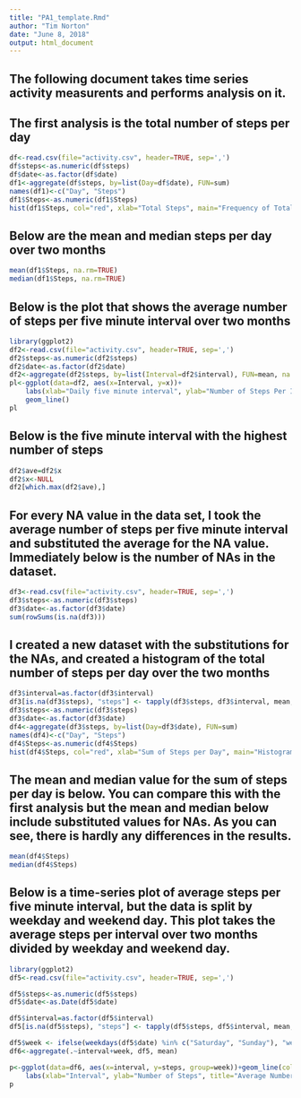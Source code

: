 ---
title: "PA1_template.Rmd"
author: "Tim Norton"
date: "June 8, 2018"
output: html_document
---
## The following document takes time series activity measurents and performs analysis on it.

## The first analysis is the total number of steps per day
```{r, echo=TRUE}
df<-read.csv(file="activity.csv", header=TRUE, sep=',')
df$steps<-as.numeric(df$steps)
df$date<-as.factor(df$date)
df1<-aggregate(df$steps, by=list(Day=df$date), FUN=sum)
names(df1)<-c("Day", "Steps")
df1$Steps<-as.numeric(df1$Steps)
hist(df1$Steps, col="red", xlab="Total Steps", main="Frequency of Total Steps per Day")

```

## Below are the mean and median steps per day over two months

```{r, echo=TRUE}
mean(df1$Steps, na.rm=TRUE)
median(df1$Steps, na.rm=TRUE)
```

## Below is the plot that shows the average number of steps per five minute interval over two months

```{r, echo=TRUE}
library(ggplot2)
df2<-read.csv(file="activity.csv", header=TRUE, sep=',')
df2$steps<-as.numeric(df2$steps)
df2$date<-as.factor(df2$date)
df2<-aggregate(df2$steps, by=list(Interval=df2$interval), FUN=mean, na.rm=TRUE)
pl<-ggplot(data=df2, aes(x=Interval, y=x))+
    labs(xlab="Daily five minute interval", ylab="Number of Steps Per Interval", title="Average number of Steps per Interval")+
    geom_line()
pl

```

## Below is the five minute interval with the highest number of steps 

```{r, echo=TRUE}
df2$ave=df2$x
df2$x<-NULL
df2[which.max(df2$ave),]
```

## For every NA value in the data set, I took the average number of steps per five minute interval and substituted the average for the NA value. Immediately below is the number of NAs in the dataset.

```{r, echo=TRUE}
df3<-read.csv(file="activity.csv", header=TRUE, sep=',')
df3$steps<-as.numeric(df3$steps)
df3$date<-as.factor(df3$date)
sum(rowSums(is.na(df3)))
```

## I created a new dataset with the substitutions for the NAs, and created a histogram of the total number of steps per day over the two months

```{r, echo=TRUE}
df3$interval=as.factor(df3$interval)
df3[is.na(df3$steps), "steps"] <- tapply(df3$steps, df3$interval, mean, na.rm=TRUE)[ df3[is.na(df3$steps),"interval"] ]
df3$steps<-as.numeric(df3$steps)
df3$date<-as.factor(df3$date)
df4<-aggregate(df3$steps, by=list(Day=df3$date), FUN=sum)
names(df4)<-c("Day", "Steps")
df4$Steps<-as.numeric(df4$Steps)
hist(df4$Steps, col="red", xlab="Sum of Steps per Day", main="Histogram of Steps per Day")
```
## The mean and median value for the sum of steps per day is below. You can compare this with the first analysis but the mean and median below include substituted values for NAs. As you can see, there is hardly any differences in the results.

```{r, echo=TRUE}
mean(df4$Steps)
median(df4$Steps)
```

## Below is a time-series plot of average steps per five minute interval, but the data is split by weekday and weekend day. This plot takes the average steps per interval over two months divided by weekday and weekend day.

```{r, echo=TRUE}
library(ggplot2)
df5<-read.csv(file="activity.csv", header=TRUE, sep=',')

df5$steps<-as.numeric(df5$steps)
df5$date<-as.Date(df5$date)

df5$interval=as.factor(df5$interval)
df5[is.na(df5$steps), "steps"] <- tapply(df5$steps, df5$interval, mean, na.rm=TRUE)[ df5[is.na(df5$steps),"interval"] ]

df5$week <- ifelse(weekdays(df5$date) %in% c("Saturday", "Sunday"), "weekend", "weekday")
df6<-aggregate(.~interval+week, df5, mean)

p<-ggplot(data=df6, aes(x=interval, y=steps, group=week))+geom_line(color="blue")+facet_grid(week~.)+
    labs(xlab="Interval", ylab="Number of Steps", title="Average Number of Steps per Interval on Weekends and Weekdays")
p
```

